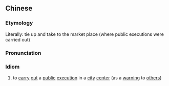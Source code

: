 {{also|绑赴市曹}}
==Chinese==
{{zh-forms|s=绑赴市曹|type=112}}

===Etymology===
Literally: tie up and take to the market place (where public executions were carried out)

===Pronunciation===
{{zh-pron
|m=bǎng fù shìcáo
|cat=id
}}

===Idiom===
{{zh-idiom}}

# {{lb|zh|archaic}} to [[carry]] [[out]] a [[public]] [[execution]] in a [[city]] [[center]] (as a [[warning]] to [[others]])
